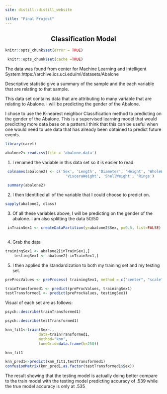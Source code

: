 ```yaml
---
site: distill::distill_website

title: "Final Project"
---
```


<center>

## Classification Model

</center>

```r
knitr::opts_chunk$set(error = TRUE)

 knitr::opts_chunk$set(cache =TRUE)
```

The data was found from center for Machine Learning and Intelligent System:https://archive.ics.uci.edu/ml/datasets/Abalone

Descriptive statistic give a summary of the sample and the each variable that are relating to that sample.

This data set contains data that are attributing to many variable that are relating to Abalone. I will be predicting the gender of the Abalone.

I chose to use the K-nearest neighbor Classification method to predicting on the gender of the Abalone. This is a supervised learning model that would predicting more data base on a pattern.I think that this can be useful when one would need to use data that has already been obtained to predict future events.

```r
library(caret)

abalone2<-read.csv(file = 'abalone.data')
```

1.  I renamed the variable in this data set so it is easier to read.

```r
 colnames(abalone2) <- c('Sex', 'Length', 'Diameter', 'Height', 'WholeWeight', 'ShuckedWeight',
                           'VisceraWeight', 'ShellWeight', 'Rings')
 
 summary(abalone2) 
```

2.  I then Identified all of the variable that I could choose to predict on.\

```r
sapply(abalone2, class)
```

3.  Of all these variables above, I will be predicting on the gender of the abalone. I am also splitting the data 50/50

```r
 inTrainSex1 <- createDataPartition(y=abalone2$Sex, p=0.5, list=FALSE)
   
```

4.  Grab the data

```r
trainingSex1 <- abalone2[inTrainSex1,]
    testingSex1 <- abalone2[-inTrainSex1,]
```

5.  I then applied the standardization to both my training set and my testing set.

```r
preProcValues <- preProcess( trainingSex1, method = c("center", "scale"))

trainTransformed1 <- predict(preProcValues, trainingSex1)
testTransformed1 <- predict(preProcValues, testingSex1)
```

Visual of each set are as follows:

```r
psych::describe(trainTransformed1)
```

```r
psych::describe(testTransformed1)
```

```r
knn_fit1<-train(Sex~.,
               data=trainTransformed1,
               method="knn",
               tuneGrid=data.frame(k=250))

knn_fit1
```

```r
knn_pred1<-predict(knn_fit1,testTransformed1)
confusionMatrix(knn_pred1,as.factor(testTransformed1$Sex))
```

The result showing that the testing model is actually doing better compare to the train model with the testing model predicting accuracy of .539 while the true model accuracy is only at .535
